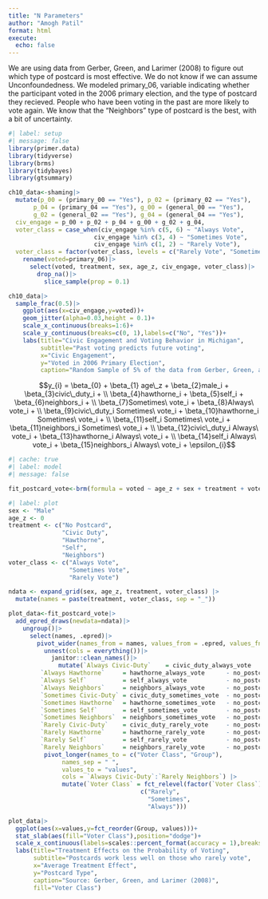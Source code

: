 ```yaml
---
title: "N Parameters"
author: "Amogh Patil"
format: html
execute: 
  echo: false
---
```

We are using data from Gerber, Green, and Larimer (2008) to figure out which type of postcard is most effective. We do not know if we can assume Unconfoundedness. We modeled primary_06, variable indicating whether the participant voted in the 2006 primary election, and the type of postcard they recieved. People who have been voting in the past are more likely to vote again. We know that the "Neighbors" type of postcard is the best, with a bit of uncertainty.


```r
#| label: setup
#| message: false
library(primer.data)
library(tidyverse)
library(brms)
library(tidybayes)
library(gtsummary)

```

```r
ch10_data<-shaming|>
  mutate(p_00 = (primary_00 == "Yes"), p_02 = (primary_02 == "Yes"),
       p_04 = (primary_04 == "Yes"), g_00 = (general_00 == "Yes"),
       g_02 = (general_02 == "Yes"), g_04 = (general_04 == "Yes"),
  civ_engage = p_00 + p_02 + p_04 + g_00 + g_02 + g_04,
  voter_class = case_when(civ_engage %in% c(5, 6) ~ "Always Vote",
                        civ_engage %in% c(3, 4) ~ "Sometimes Vote",
                        civ_engage %in% c(1, 2) ~ "Rarely Vote"),
  voter_class = factor(voter_class, levels = c("Rarely Vote", "Sometimes Vote", "Always Vote")), age_z = as.numeric(scale(age)))|>
    rename(voted=primary_06)|>
      select(voted, treatment, sex, age_z, civ_engage, voter_class)|>
        drop_na()|>
          slice_sample(prop = 0.1)
```

```r
ch10_data|>
  sample_frac(0.5)|>
    ggplot(aes(x=civ_engage,y=voted))+
    geom_jitter(alpha=0.03,height = 0.1)+
    scale_x_continuous(breaks=1:6)+
    scale_y_continuous(breaks=c(0, 1),labels=c("No", "Yes"))+
    labs(title="Civic Engagement and Voting Behavior in Michigan",
         subtitle="Past voting predicts future voting",
         x="Civic Engagement",
         y="Voted in 2006 Primary Election",
         caption="Random Sample of 5% of the data from Gerber, Green, and Larimer (2008)")

```

$$y_{i} = \beta_{0} + \beta_{1} age\_z + \beta_{2}male_i + \beta_{3}civic\_duty_i + \\ \beta_{4}hawthorne_i + \beta_{5}self_i + \beta_{6}neighbors_i + \\ \beta_{7}Sometimes\ vote_i + \beta_{8}Always\ vote_i + \\ \beta_{9}civic\_duty_i Sometimes\ vote_i + \beta_{10}hawthorne_i Sometimes\ vote_i + \\ \beta_{11}self_i Sometimes\ vote_i + \beta_{11}neighbors_i Sometimes\ vote_i + \\ \beta_{12}civic\_duty_i Always\ vote_i + \beta_{13}hawthorne_i Always\ vote_i + \\ \beta_{14}self_i Always\ vote_i + \beta_{15}neighbors_i Always\ vote_i + \epsilon_{i}$$

```r
#| cache: true
#| label: model
#| message: false

fit_postcard_vote<-brm(formula = voted ~ age_z + sex + treatment + voter_class + treatment*voter_class, data = ch10_data, family = gaussian(), refresh = 0, silent = 2, seed = 19)

```

```r
#| label: plot
sex <- "Male"
age_z <- 0
treatment <- c("No Postcard",
               "Civic Duty",
               "Hawthorne",
               "Self",
               "Neighbors")
voter_class <- c("Always Vote",
                 "Sometimes Vote",
                 "Rarely Vote")

ndata <- expand_grid(sex, age_z, treatment, voter_class) |>
  mutate(names = paste(treatment, voter_class, sep = "_"))

plot_data<-fit_postcard_vote|>
  add_epred_draws(newdata=ndata)|>
    ungroup()|>
      select(names, .epred)|>
        pivot_wider(names_from = names, values_from = .epred, values_fn = list)|>
          unnest(cols = everything())|>
            janitor::clean_names()|>
              mutate(`Always Civic-Duty`    = civic_duty_always_vote     - no_postcard_always_vote,
         `Always Hawthorne`     = hawthorne_always_vote      - no_postcard_always_vote,
         `Always Self`          = self_always_vote           - no_postcard_always_vote,
         `Always Neighbors`     = neighbors_always_vote      - no_postcard_always_vote,
         `Sometimes Civic-Duty` = civic_duty_sometimes_vote  - no_postcard_sometimes_vote,
         `Sometimes Hawthorne`  = hawthorne_sometimes_vote   - no_postcard_sometimes_vote,
         `Sometimes Self`       = self_sometimes_vote        - no_postcard_sometimes_vote,
         `Sometimes Neighbors`  = neighbors_sometimes_vote   - no_postcard_sometimes_vote,
         `Rarely Civic-Duty`    = civic_duty_rarely_vote     - no_postcard_rarely_vote,
         `Rarely Hawthorne`     = hawthorne_rarely_vote      - no_postcard_rarely_vote,
         `Rarely Self`          = self_rarely_vote           - no_postcard_rarely_vote,
         `Rarely Neighbors`     = neighbors_rarely_vote      - no_postcard_rarely_vote)|>
          pivot_longer(names_to = c("Voter Class", "Group"),
               names_sep = " ",
               values_to = "values",
               cols = `Always Civic-Duty`:`Rarely Neighbors`) |>
               mutate(`Voter Class` = fct_relevel(factor(`Voter Class`),
                                     c("Rarely",
                                       "Sometimes",
                                       "Always")))

plot_data|>
  ggplot(aes(x=values,y=fct_reorder(Group, values)))+
  stat_slab(aes(fill="Voter Class"),position="dodge")+
  scale_x_continuous(labels=scales::percent_format(accuracy = 1),breaks=seq(-0.05, 0.11, 0.01))+
  labs(title="Treatment Effects on the Probability of Voting",
       subtitle="Postcards work less well on those who rarely vote",
       x="Average Treatment Effect",
       y="Postcard Type",
       caption="Source: Gerber, Green, and Larimer (2008)",
       fill="Voter Class")
```

